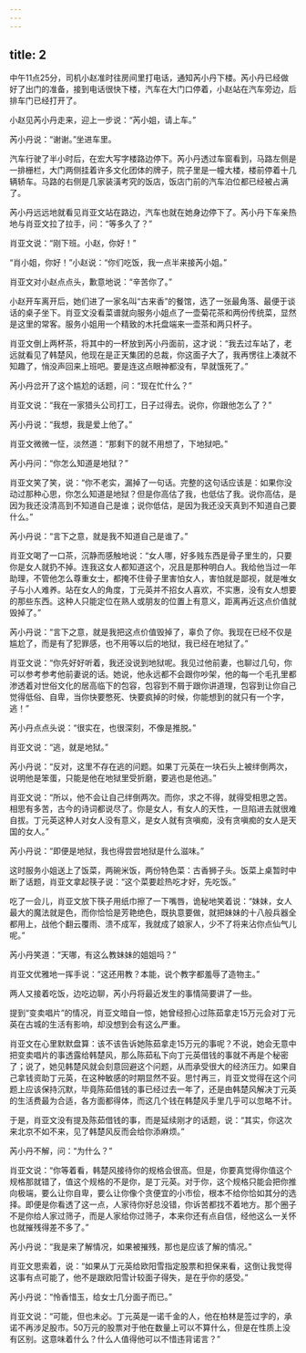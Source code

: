 ```yaml
---
---
---
```

title: 2
---




中午11点25分，司机小赵准时往房间里打电话，通知芮小丹下楼。芮小丹已经做好了出门的准备，接到电话很快下楼，汽车在大门口停着，小赵站在汽车旁边，后排车门已经打开了。

小赵见芮小丹走来，迎上一步说：“芮小姐，请上车。”

芮小丹说：“谢谢。”坐进车里。

汽车行驶了半小时后，在宏大写字楼路边停下。芮小丹透过车窗看到，马路左侧是一排栅栏，大门两侧挂着许多文化团体的牌子，院子里是一幢大楼，楼前停着十几辆轿车。马路的右侧是几家装潢考究的饭店，饭店门前的汽车泊位都已经被占满了。

芮小丹远远地就看见肖亚文站在路边，汽车也就在她身边停下了。芮小丹下车亲热地与肖亚文拉了拉手，问：“等多久了？”

肖亚文说：“刚下班。小赵，你好！”

“肖小姐，你好！”小赵说：“你们吃饭，我一点半来接芮小姐。”

肖亚文对小赵点点头，歉意地说：“辛苦你了。”

小赵开车离开后，她们进了一家名叫“古来香”的餐馆，选了一张最角落、最便于谈话的桌子坐下。肖亚文没看菜谱就向服务小姐点了一壶菊花茶和两份传统菜，显然是这里的常客。服务小姐用一个精致的木托盘端来一壶茶和两只杯子。

肖亚文倒上两杯茶，将其中的一杯放到芮小丹面前，这才说：“我去过车站了，老远就看见了韩楚风，他现在是正天集团的总裁，你这面子大了，我再愣往上凑就不知趣了，悄没声回来上班吧。要是连这点眼神都没有，早就饿死了。”

芮小丹岔开了这个尴尬的话题，问：“现在忙什么？”

肖亚文说：“我在一家猎头公司打工，日子过得去。说你，你跟他怎么了？”

芮小丹说：“我想，我是爱上他了。”

肖亚文微微一怔，淡然道：“那剩下的就不用想了，下地狱吧。”

芮小丹问：“你怎么知道是地狱？”

肖亚文笑了笑，说：“你不老实，漏掉了一句话。完整的这句话应该是：如果你没动过那种心思，你怎么知道是地狱？但是你高估了我，也低估了我。说你高估，是因为我还没清高到不知道自己是谁；说你低估，是因为我还没天真到不知道自己要什么。”

芮小丹说：“言下之意，就是我不知道自己是谁了。”

肖亚文喝了一口茶，沉静而感触地说：“女人哪，好多贱东西是骨子里生的，只要你是女人就扔不掉。连我这女人都知道这个，况且是那种明白人。我给他当过一年助理，不管他怎么尊重女士，都掩不住骨子里害怕女人，害怕就是鄙视，就是唯女子与小人难养。站在女人的角度，丁元英并不招女人喜欢，不实惠，没有女人想要的那些东西。这种人只能定位在熟人或朋友的位置上有意义，距离再近这点价值就毁掉了。”

芮小丹说：“言下之意，就是我把这点价值毁掉了，辜负了你。我现在已经不仅是尴尬了，而是有了犯罪感，也不用等以后的地狱，我已经在地狱了。”

肖亚文说：“你先好好听着，我还没说到地狱呢。我见过他前妻，也聊过几句，你可以参考参考他前妻说的话。她说，他永远都不会跟你吵架，他的每一个毛孔里都渗透着对世俗文化的居高临下的包容，包容到不屑于跟你讲道理，包容到让你自己觉得低俗、自卑，当你快要憋死、快要疯掉的时候，你能想到的就只有一个字，逃！”

芮小丹点点头说：“很实在，也很深刻，不像是推脱。”

肖亚文说：“逃，就是地狱。”

芮小丹说：“反对，这里不存在逃的问题。如果丁元英在一块石头上被绊倒两次，说明他是笨蛋，只能是他在地狱里受折磨，要逃也是他逃。”

肖亚文说：“所以，他不会让自己绊倒两次。而你，求之不得，就得受相思之苦。相思有多苦，古今的诗词都说尽了。你是女人，有女人的天性，一旦陷进去就很难自拔。丁元英这种人对女人没有意义，是女人就有贪嗔痴，没有贪嗔痴的女人是天国的女人。”

芮小丹说：“即便是地狱，我也得尝尝地狱是什么滋味。”

这时服务小姐送上了饭菜，两碗米饭，两份特色菜：古香狮子头。饭菜上桌暂时中断了话题，肖亚文拿起筷子说：“这个菜要趁热吃才好，先吃饭。”

吃了一会儿，肖亚文放下筷子用纸巾擦了一下嘴唇，诡秘地笑着说：“妹妹，女人最大的魔法就是色，而你恰恰是芳艳绝色，既执意要做，就把妹妹的十八般兵器全都用上，战他个翻云覆雨、溃不成军，我就成了娘家人，少不了将来沾你点仙气儿呢。”

芮小丹笑道：“天哪，有这么教妹妹的姐姐吗？”

肖亚文优雅地一挥手说：“这还用教？本能，说个教字都羞辱了造物主。”

两人又接着吃饭，边吃边聊，芮小丹将最近发生的事情简要讲了一些。

提到“变卖唱片”的情况，肖亚文暗自一惊，她曾经担心过陈茹拿走15万元会对丁元英在古城的生活有影响，却没想到会有这么严重。

肖亚文在心里默默盘算：该不该告诉她陈茹拿走15万元的事呢？不说，她会无意中把变卖唱片的事透露给韩楚风，那么陈茹私下向丁元英借钱的事就不再是个秘密了；说了，她见韩楚风就会刻意回避这个问题，从而承受很大的经济压力。如果自己拿钱资助丁元英，在这种敏感的时期显然不妥。思忖再三，肖亚文觉得在这个问题上应该保持沉默，毕竟陈茹借钱的事已经过去一年了，还是由韩楚风解决丁元英的生活费最为合适，各方面都得体，而这几个钱在韩楚风手里几乎可以忽略不计。

于是，肖亚文没有提及陈茹借钱的事，而是延续刚才的话题，说：“其实，你这次来北京不如不来，见了韩楚风反而会给你添麻烦。”

芮小丹不解，问：“为什么？”

肖亚文说：“你等着看，韩楚风接待你的规格会很高。但是，你要真觉得你值这个规格那就错了，值这个规格的不是你，是丁元英。对于你，这个规格只能会把你推向极端，要么让你自卑，要么让你像个贪便宜的小市侩，根本不给你恰如其分的选择。即便是你看透了这一点，人家待你好总没错，你诉苦都找不着地方。那个圈子不是你给人家过筛子，而是人家给你过筛子，本来你还有点自信，经他这么一关怀也就摧残得差不多了。”

芮小丹说：“我是来了解情况，如果被摧残，那也是应该了解的情况。”

肖亚文思索着，说：“如果从丁元英给欧阳雪指定股票和担保来看，这倒让我觉得这事有点可能了，他不是跟欧阳雪计较面子得失，是在乎你的感受。”

芮小丹说：“怜香惜玉，给女士几分面子而已。”

肖亚文说：“可能，但也未必。丁元英是一诺千金的人，他在柏林是签过字的，承诺不再涉足股市。50万元的股票对于他在数量上可以不算什么，但是在性质上没有区别。这意味着什么？什么人值得他可以不惜违背诺言？”